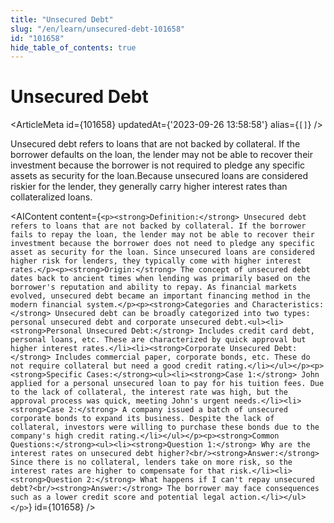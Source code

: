 ```yaml
---
title: "Unsecured Debt"
slug: "/en/learn/unsecured-debt-101658"
id: "101658"
hide_table_of_contents: true
---
```



# Unsecured Debt

<ArticleMeta id={101658} updatedAt={'2023-09-26 13:58:58'} alias={`[]`} />
<div className='border-solid border-b border-t-0 my-4 border-[var(--ifm-color-gray-300)]' />

Unsecured debt refers to loans that are not backed by collateral. If the borrower defaults on the loan, the lender may not be able to recover their investment because the borrower is not required to pledge any specific assets as security for the loan.Because unsecured loans are considered riskier for the lender, they generally carry higher interest rates than collateralized loans.

<AIContent content={`<p><strong>Definition:</strong> Unsecured debt refers to loans that are not backed by collateral. If the borrower fails to repay the loan, the lender may not be able to recover their investment because the borrower does not need to pledge any specific asset as security for the loan. Since unsecured loans are considered higher risk for lenders, they typically come with higher interest rates.</p><p><strong>Origin:</strong> The concept of unsecured debt dates back to ancient times when lending was primarily based on the borrower's reputation and ability to repay. As financial markets evolved, unsecured debt became an important financing method in the modern financial system.</p><p><strong>Categories and Characteristics:</strong> Unsecured debt can be broadly categorized into two types: personal unsecured debt and corporate unsecured debt.<ul><li><strong>Personal Unsecured Debt:</strong> Includes credit card debt, personal loans, etc. These are characterized by quick approval but higher interest rates.</li><li><strong>Corporate Unsecured Debt:</strong> Includes commercial paper, corporate bonds, etc. These do not require collateral but need a good credit rating.</li></ul></p><p><strong>Specific Cases:</strong><ul><li><strong>Case 1:</strong> John applied for a personal unsecured loan to pay for his tuition fees. Due to the lack of collateral, the interest rate was high, but the approval process was quick, meeting John's urgent needs.</li><li><strong>Case 2:</strong> A company issued a batch of unsecured corporate bonds to expand its business. Despite the lack of collateral, investors were willing to purchase these bonds due to the company's high credit rating.</li></ul></p><p><strong>Common Questions:</strong><ul><li><strong>Question 1:</strong> Why are the interest rates on unsecured debt higher?<br/><strong>Answer:</strong> Since there is no collateral, lenders take on more risk, so the interest rates are higher to compensate for that risk.</li><li><strong>Question 2:</strong> What happens if I can't repay unsecured debt?<br/><strong>Answer:</strong> The borrower may face consequences such as a lower credit score and potential legal action.</li></ul></p>`} id={101658} />
